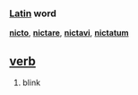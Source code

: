 === [[Latin]] word ===
'''[[nicto]]''', '''[[nictare]]''', '''[[nictavi]]''', '''[[nictatum]]'''

== [[verb]] ==
#blink